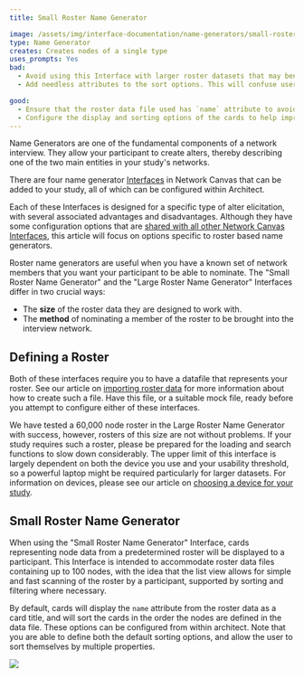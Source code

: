 ```yaml
---
title: Small Roster Name Generator

image: /assets/img/interface-documentation/name-generators/small-roster.png
type: Name Generator
creates: Creates nodes of a single type
uses_prompts: Yes
bad:
  - Avoid using this Interface with larger roster datasets that may benefit from the search function only available in the Large Roster Name Generator Interface.
  - Add needless attributes to the sort options. This will confuse users and may potentially cause display issues on smaller screens. Aim for no more than 3 sortable properties.

good:
  - Ensure that the roster data file used has `name` attribute to avoid seeing "No name variable!" on your cards. See our article on [node labelling](/en/desktop/reference/node-labelling) for more information on this topic.
  - Configure the display and sorting options of the cards to help improve a participant's ability to locate nodes within the roster.
---
```


Name Generators are one of the fundamental components of a network interview. They allow your participant to create alters, thereby describing one of the two main entities in your study's networks.

There are four name generator [Interfaces](../key-concepts/interfaces) in Network Canvas that can be added to your study, all of which can be configured within Architect.

Each of these Interfaces is designed for a specific type of alter elicitation, with several associated advantages and disadvantages. Although they have some configuration options that are [shared with all other Network Canvas Interfaces](./shared), this article will focus on options specific to roster based name generators.

Roster name generators are useful when you have a known set of network members that you want your participant to be able to nominate. The "Small Roster Name Generator" and the "Large Roster Name Generator" Interfaces differ in two crucial ways:

- The **size** of the roster data they are designed to work with.
- The **method** of nominating a member of the roster to be brought into the interview network.

## Defining a Roster

Both of these interfaces require you to have a datafile that represents your roster. See our article on [importing roster data](../how-to/importing-roster-data) for more information about how to create such a file. Have this file, or a suitable mock file, ready before you attempt to configure either of these interfaces.

<KeyConcept title="Roster size constraints">

We have tested a 60,000 node roster in the Large Roster Name Generator with
success, however, rosters of this size are not without problems. If your study
requires such a roster, please be prepared for the loading and search
functions to slow down considerably. The upper limit of this interface is
largely dependent on both the device you use and your usability threshold, so
a powerful laptop might be required particularly for larger datasets. For
information on devices, please see our article on [choosing a device for your
study](../how-to/choosing-hardware).

</KeyConcept>

## Small Roster Name Generator

When using the "Small Roster Name Generator" Interface, cards representing node data from a predetermined roster will be displayed to a participant. This Interface is intended to accommodate roster data files containing up to 100 nodes, with the idea that the list view allows for simple and fast scanning of the roster by a participant, supported by sorting and filtering where necessary.

By default, cards will display the `name` attribute from the roster data as a card title, and will sort the cards in the order the nodes are defined in the data file. These options can be configured from within architect. Note that you are able to define both the default sorting options, and allow the user to sort themselves by multiple properties.

![](/assets/img/interface-documentation/name-generators/architect-card.png)
